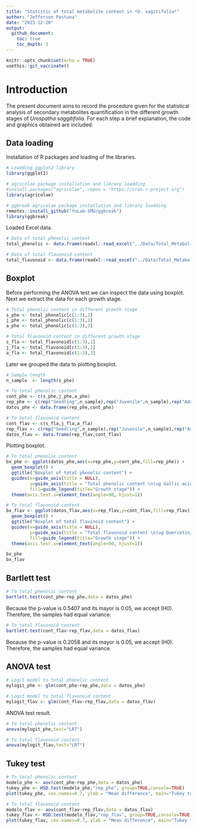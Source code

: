 ```yaml
---
title: "Statistic of total metabolite content in *U. sagitifolia*"
author: "Jefferson Pastuna"
date: "2023-12-20"
output:
  github_document:
    toc: true
    toc_depth: 3
---
```


```r

knitr::opts_chunk$set(echo = TRUE)
usethis::git_vaccinate()

```

# Introduction

The present document aims to record the procedure given for the statistical analysis of secondary metabolites quantification in the different growth stages of *Urospatha saggitifolia*. For each step a brief explanation, the code and graphics obtained are included.

## Data loading

Installation of R packages and loading of the libraries.

```r

# Loadding ggplot2 library
library(ggplot2)

# agricolae package installation and library loadding
#install.packages("agricolae", repos = "https://cran.r-project.org")
library(agricolae)

# ggbreak agricolae package installation and library loadding
remotes::install_github("YuLab-SMU/ggbreak")
library(ggbreak)

```

Loaded Excel data.

```r

# Data of total phenolic content
total_phenolic <- data.frame(readxl::read_excel("../Data/Total_Metabolite_Content.xlsx", 1))

# Data of total flavonoid content
total_flavonoid <- data.frame(readxl::read_excel("../Data/Total_Metabolite_Content.xlsx", 2))

```

## Boxplot

Before performing the ANOVA test we can inspect the data using boxplot. Next we extract the data for each growth stage.

```r

# Total phenolic content in different growth stage
s_phe <- total_phenolic[c(1:3),1]
j_phe <- total_phenolic[c(1:3),2]
a_phe <- total_phenolic[c(1:3),3]

# Total flavonoid content in different growth stage
s_fla <- total_flavonoid[c(1:3),1]
j_fla <- total_flavonoid[c(1:3),2]
a_fla <- total_flavonoid[c(1:3),3]

```

Later we grouped the data to plotting boxplot.

```r

# Sample length
n_sample  <- length(s_phe)

# To total phenolic content
cont_phe <- c(s_phe,j_phe,a_phe)
rep_phe <- c(rep("Seedling",n_sample),rep("Juvenile",n_sample),rep("Adult",n_sample))
datos_phe <- data.frame(rep_phe,cont_phe)

# To total flavonoid content
cont_flav <- c(s_fla,j_fla,a_fla)
rep_flav <- c(rep("Seedling",n_sample),rep("Juvenile",n_sample),rep("Adult",n_sample))
datos_flav <- data.frame(rep_flav,cont_flav)

```

Plotting boxplot.

```r

# To total phenolic content
bx_phe <- ggplot(datos_phe,aes(x=rep_phe,y=cont_phe,fill=rep_phe)) +
  geom_boxplot() +
  ggtitle("Boxplot of total phenolic content") +
  guides(x=guide_axis(title = NULL),
         y=guide_axis(title = "Total phenolic content \n(ug Gallic acid/mg Extract)"),
         fill=guide_legend(title="Growth stage")) +
  theme(axis.text.x=element_text(angle=90, hjust=1))

# To total flavonoid content
bx_flav <- ggplot(datos_flav,aes(x=rep_flav,y=cont_flav,fill=rep_flav)) +
  geom_boxplot() +
  ggtitle("Boxplot of total flavinoid content") +
  guides(x=guide_axis(title = NULL),
         y=guide_axis(title = "Total flavonoid content \n(ug Quercetin/mg Extract)"),
         fill=guide_legend(title="Growth stage")) +
  theme(axis.text.x=element_text(angle=90, hjust=1))

bx_phe
bx_flav

```

## Bartlett test

```r

# To total phenolic content
bartlett.test(cont_phe~rep_phe,data = datos_phe)

```

Because the p-value is 0.5407 and its mayor is 0.05, we accept (H0). Therefore, the samples had equal variance.

```r

# To total flavonoid content
bartlett.test(cont_flav~rep_flav,data = datos_flav)

```

Because the p-value is 0.2058 and its mayor is 0.05, we accept (H0). Therefore, the samples had equal variance.

## ANOVA test

```r

# Logit model to total phenolic content
mylogit_phe <- glm(cont_phe~rep_phe,data = datos_phe)

# Logit model to total flavonoid content
mylogit_flav <- glm(cont_flav~rep_flav,data = datos_flav)

```

ANOVA test result.

```r

# To total phenolic content
anova(mylogit_phe,test="LRT")

# To total flavonoid content
anova(mylogit_flav,test="LRT")

```

## Tukey test

```r

# To total phenolic content
modelo_phe <- aov(cont_phe~rep_phe,data = datos_phe)
tukey_phe <- HSD.test(modelo_phe,"rep_phe", group=TRUE,console=TRUE)
plot(tukey_phe, cex.names=0.7, ylab = "Mean difference", main="Tukey test of total phenolic content", font.main=3)

# To total flavonoid content
modelo_flav <- aov(cont_flav~rep_flav,data = datos_flav)
tukey_flav <- HSD.test(modelo_flav,"rep_flav", group=TRUE,console=TRUE)
plot(tukey_flav, cex.names=0.7, ylab = "Mean difference", main="Tukey test of total flavonoid content", font.main=3)

```

